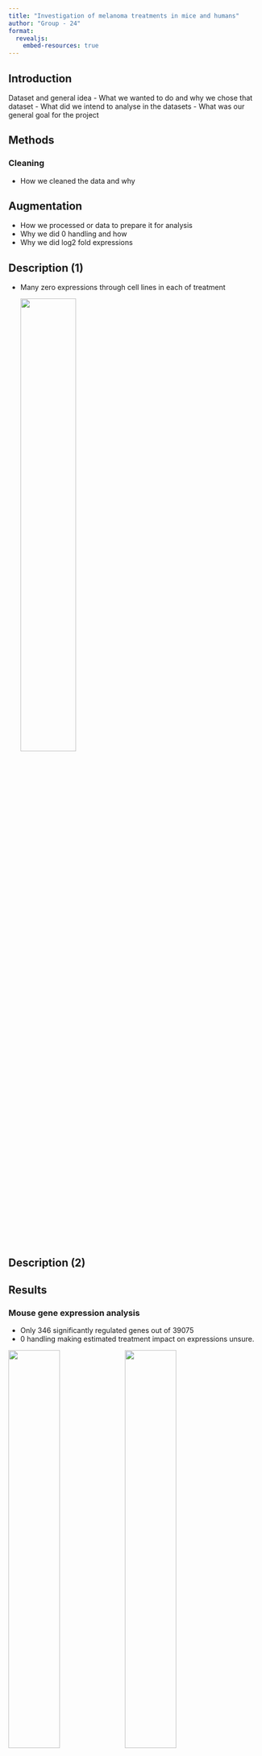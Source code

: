 ```yaml
---
title: "Investigation of melanoma treatments in mice and humans"
author: "Group - 24"
format: 
  revealjs:
    embed-resources: true
---
```


## Introduction

Dataset and general idea - What we wanted to do and why we chose that dataset - What did we intend to analyse in the datasets - What was our general goal for the project

## Methods

### Cleaning

-   How we cleaned the data and why

## Augmentation

-   How we processed or data to prepare it for analysis
-   Why we did 0 handling and how
-   Why we did log2 fold expressions

## Description (1)

-   Many zero expressions through cell lines in each of treatment

    ![](images/04_key_plot_1-02.png){width="48%"}

## Description (2)

## Results

### Mouse gene expression analysis

-   Only 346 significantly regulated genes out of 39075
-   0 handling making estimated treatment impact on expressions unsure.

![](images/05_key_plot_1.png){width="45%"} ![](images/05_key_plot_2.png){width="45%"}

## Analysis of regulated Mouse genes across the 3 treatments

-   Approximately equal amounts of significantly regulated genes in each treatment

-   However, the overlap is very small

![](images/05_key_plot_3-01.png){width="40%"}

## Discussion
### The Human Analysis

-   PCA analysis across 18 human cell lines


    ![](images/06_key_plot_1.png){width="40%"}                   ![](images/07_key_plot_1.png){width="40%"}


## Discussion

- The BVES gene seems to be the most influenced gene based on our mouse model. The BVES gene plays a role in regeneration processes

-  Our holistic investigation across mouse and human melanoma cell lines provided valuable insights into the influences of the studied compounds and G007.LK effects on their gene expression patterns

-  Though more extensive work is needed to fully understand the impact of the G007.LK in gene expression and cellular pathway across different melanoma cells

## References

###### Jo Waaler (2022) Human melanoma cell lines treated with G007-LK. *BioStudies*, E-MTAB-8438. Retrieved from https://www.ebi.ac.uk/biostudies/arrayexpress/studies/E-MTAB-8438

###### Jo Waaler (2021). Mouse melanoma cell line B16-F10 treated with G007-LK. *BioStudies*, E-MTAB-8101. Retrieved from https://www.ebi.ac.uk/biostudies/arrayexpress/studies/E-MTAB-8101

###### Waaler, Jo, et al. "Tankyrase Inhibition Sensitizes Melanoma to PD-1 Immune Checkpoint Blockade in Syngeneic Mouse Models." *Communications Biology*, vol. 3, no. 1, 24 Apr. 2020, <https://doi.org/10.1038%2Fs42003-020-0916-2> Accessed 25 Nov. 2023

###### Martín‐Fernández, Josep Antoni, Javier Palarea‐Albaladejo, and Ricardo Antonio Olea. "Dealing with zeros." *Compositional data analysis: Theory and applications* (2011): 43-58.
